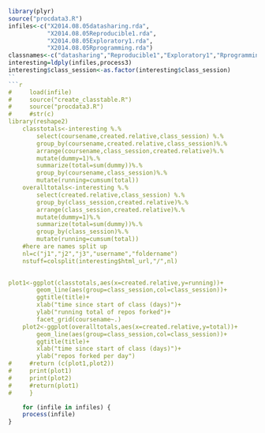 ```r
library(plyr)
source("procdata3.R")
infiles<-c("X2014.08.05datasharing.rda",
           "X2014.08.05Reproducible1.rda",
           "X2014.08.05Exploratory1.rda",
           "X2014.08.05Rprogramming.rda")
classnames<-c("datasharing","Reproducible1","Exploratory1","Rprogramming")
interesting=ldply(infiles,process3)   
interesting$class_session<-as.factor(interesting$class_session)
``
```r
#     load(infile)
#     source("create_classtable.R")
#     source("procdata3.R")
#     #str(c)
library(reshape2)
    classtotals<-interesting %.%
        select(coursename,created.relative,class_session) %.%
        group_by(coursename,created.relative,class_session)%.%
        arrange(coursename,class_session,created.relative)%.%
        mutate(dummy=1)%.%
        summarize(total=sum(dummy))%.%
        group_by(coursename,class_session)%.%
        mutate(running=cumsum(total))
    overalltotals<-interesting %.%
        select(created.relative,class_session) %.%
        group_by(class_session,created.relative)%.%
        arrange(class_session,created.relative)%.%
        mutate(dummy=1)%.%
        summarize(total=sum(dummy))%.%
        group_by(class_session)%.%
        mutate(running=cumsum(total))
    #here are names split up
    nl=c("j1","j2","j3","username","foldername")
    nstuff=colsplit(interesting$html_url,"/",nl)
    

plot1<-ggplot(classtotals,aes(x=created.relative,y=running))+
        geom_line(aes(group=class_session,col=class_session))+
        ggtitle(title)+
        xlab("time since start of class (days)")+
        ylab("running total of repos forked")+
        facet_grid(coursename~.)
    plot2<-ggplot(overalltotals,aes(x=created.relative,y=total))+
        geom_line(aes(group=class_session,col=class_session))+
        ggtitle(title)+
        xlab("time since start of class (days)")+
        ylab("repos forked per day")
#     #return (c(plot1,plot2))
#     print(plot1)
#     print(plot2)
#     #return(plot1)
#     }
```
```r
    for (infile in infiles) {
    process(infile)
}
```
